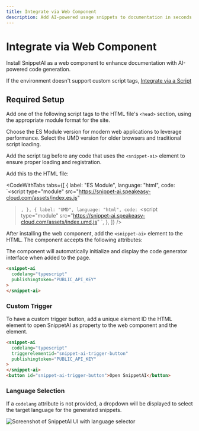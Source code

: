 ```yaml
---
title: Integrate via Web Component
description: Add AI-powered usage snippets to documentation in seconds.
---
```



# Integrate via Web Component

Install SnippetAI as a web component to enhance documentation with AI-powered code generation.

If the environment doesn't support custom script tags, [Integrate via a Script](/docs/sdk-docs/snippet-ai/integrate-via-script)

## Required Setup

Add one of the following script tags to the HTML file's `<head>` section, using the appropriate module format for the site.

Choose the ES Module version for modern web applications to leverage performance. Select the UMD version for older browsers and traditional script loading.

Add the script tag before any code that uses the `<snippet-ai>` element to ensure proper loading and registration.

Add this to the HTML file:

<CodeWithTabs
  tabs={[
    {
      label: "ES Module",
      language: "html",
      code: `<script
  type="module"
  src="https://snippet-ai.speakeasy-cloud.com/assets/index.es.js"
></script>`,
    },
    {
      label: "UMD",
      language: "html",
      code: `<script
  type="module"
  src="https://snippet-ai.speakeasy-cloud.com/assets/index.umd.js"
></script>`,
    },
  ]}
/>

After installing the web component, add the `<snippet-ai>` element to the HTML. The component accepts the following attributes:

<Table
  data={[
    {
      attribute: "`publishingtoken`",
      description: "Public API key for authentication",
      required: "Yes",
      default: "-",
    },
    {
      attribute: "`codelang`",
      description:
        "Programming language for code generation (`typescript`, `python`, `go`, `java`, `csharp`, `php`)",
      required: "No",
      default: "-",
    },
    {
      attribute: "`triggerelementid`",
      description:
        "Custom ID attribute for a button element that will open SnippetAI when clicked",
      required: "No",
      default: "-",
    },
    {
      attribute: "`toggleshortcut`",
      description: "Keyboard shortcut to open the Command Bar",
      required: "No",
      default: '`"$mod+k"` (cmd+k / ctrl+k)',
    },
    {
      attribute: "`zindex`",
      description: "Z-index of the command bar",
      required: "No",
      default: '`"1000"`',
    },
    {
      attribute: "`suggestions`",
      description: "Searchable list of suggestions for the command bar",
      required: "No",
      default: '`"[]"`',
    },
  ]}
  columns={[
    { key: "attribute", header: "Attribute" },
    { key: "description", header: "Description" },
    { key: "required", header: "Required" },
    { key: "default", header: "Default" },
  ]}
/>

The component will automatically initialize and display the code generator interface when added to the page.

```html
<snippet-ai
  codelang="typescript"
  publishingtoken="PUBLIC_API_KEY"
>
</snippet-ai>
```

### Custom Trigger

To have a custom trigger button, add a unique element ID the HTML element to open SnippetAI as property to the web component and the element.

```html
<snippet-ai
  codelang="typescript"
  triggerelementid="snippet-ai-trigger-button"
  publishingtoken="PUBLIC_API_KEY"
>
</snippet-ai>
<button id="snippet-ai-trigger-button">Open SnippetAI</button>
```

### Language Selection

If a `codelang` attribute is not provided, a dropdown will be displayed to select the target language for the generated snippets.

![Screenshot of SnippetAI UI with language selector](/assets/docs/snippet-ai/snippet-ai-language-select.png)
